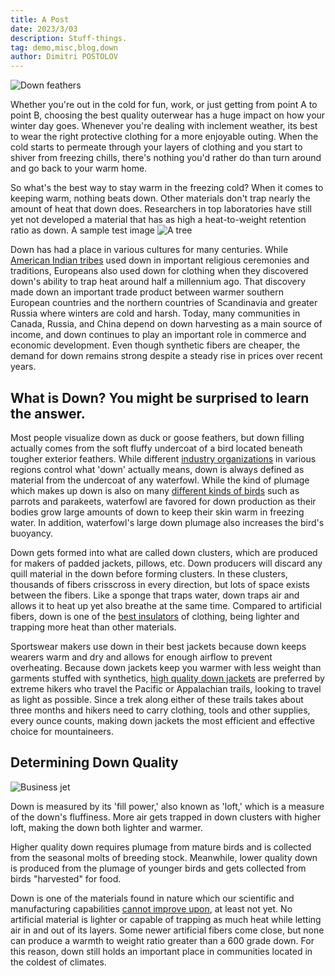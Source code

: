 ```yaml
---
title: A Post
date: 2023/3/03
description: Stuff-things.
tag: demo,misc,blog,down
author: Dimitri POSTOLOV
---
```

![Down feathers](https://applegate-paul.mo.cloudinary.net/zoom/down-feathers.jpg-2.jpeg)

Whether you're out in the cold for fun, work, or just getting from point A to point B, choosing the best quality outerwear has a huge impact on how your winter day goes. Whenever you're dealing with inclement weather, its best to wear the right protective clothing for a more enjoyable outing. When the cold starts to permeate through your layers of clothing and you start to shiver from freezing chills, there's nothing you'd rather do than turn around and go back to your warm home.

So what's the best way to stay warm in the freezing cold? When it comes to keeping warm, nothing beats down. Other materials don't trap nearly the amount of heat that down does. Researchers in top laboratories have still yet not developed a material that has as high a heat-to-weight retention ratio as down.
A sample test image ![A tree](https://applegate-paul.mo.cloudinary.net/zoom/another-tree.jpg)

Down has had a place in various cultures for many centuries. While [American Indian tribes](https://en.wikipedia.org/wiki/Down_feather) used down in important religious ceremonies and traditions, Europeans also used down for clothing when they discovered down's ability to trap heat around half a millennium ago. That discovery made down an important trade product between warmer southern European countries and the northern countries of Scandinavia and greater Russia where winters are cold and harsh. Today, many communities in Canada, Russia, and China depend on down harvesting as a main source of income, and down continues to play an important role in commerce and economic development. Even though synthetic fibers are cheaper, the demand for down remains strong despite a steady rise in prices over recent years.

## What is Down? You might be surprised to learn the answer.

Most people visualize down as duck or goose feathers, but down filling actually comes from the soft fluffy undercoat of a bird located beneath tougher exterior feathers. While different [industry organizations](http://www.idfl.com/info/articles/) in various regions control what 'down' actually means, down is always defined as material from the undercoat of any waterfowl. While the kind of plumage which makes up down is also on many [different kinds of birds](https://books.google.com/books?id=4d4DAAAAMBAJ&pg=PA68&hl=en#v=onepage&q&f=false) such as parrots and parakeets, waterfowl are favored for down production as their bodies grow large amounts of down to keep their skin warm in freezing water. In addition, waterfowl's large down plumage also increases the bird's buoyancy.

Down gets formed into what are called down clusters, which are produced for makers of padded jackets, pillows, etc. Down producers will discard any quill material in the down before forming clusters. In these clusters, thousands of fibers crisscross in every direction, but lots of space exists between the fibers. Like a sponge that traps water, down traps air and allows it to heat up yet also breathe at the same time. Compared to artificial fibers, down is one of the [best insulators](http://wonderopolis.org/wonder/how-can-down-warm-you-up/) of clothing, being lighter and trapping more heat than other materials.

Sportswear makers use down in their best jackets because down keeps wearers warm and dry and allows for enough airflow to prevent overheating. Because down jackets keep you warmer with less weight than garments stuffed with synthetics, [high quality down jackets](https://triplefatgoose.com/pages/crafting-a-better-down-jacket) are preferred by extreme hikers who travel the Pacific or Appalachian trails, looking to travel as light as possible. Since a trek along either of these trails takes about three months and hikers need to carry clothing, tools and other supplies, every ounce counts, making down jackets the most efficient and effective choice for mountaineers.

## Determining Down Quality

![Business jet](https://applegate-paul.mo.cloudinary.net/zoom/Gulfstream-G400.jpg)


Down is measured by its 'fill power,' also known as 'loft,' which is a measure of the down's fluffiness. More air gets trapped in down clusters with higher loft, making the down both lighter and warmer.

Higher quality down requires plumage from mature birds and is collected from the seasonal molts of breeding stock. Meanwhile, lower quality down is produced from the plumage of younger birds and gets collected from birds "harvested" for food.

Down is one of the materials found in nature which our scientific and manufacturing capabilities [cannot improve upon](http://sectionhiker.com/thermoball-synthetic-insulation-vs-goose-down/), at least not yet. No artificial material is lighter or capable of trapping as much heat while letting air in and out of its layers. Some newer artificial fibers come close, but none can produce a warmth to weight ratio greater than a 600 grade down. For this reason, down still holds an important place in communities located in the coldest of climates.
